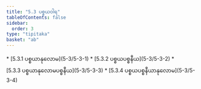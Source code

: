 ```yaml
---
title: "5.3 ပစ္စယဝါရ"
tableOfContents: false
sidebar:
  order: 3
type: "tipitaka"
basket: "ab"
---
```



<DynamicBreadcrumb />



<TableOfContents>
* [5.3.1 ပစ္စယာနုလောမ](5-3/5-3-1)
* [5.3.2 ပစ္စယပစ္စနီယ](5-3/5-3-2)
* [5.3.3 ပစ္စယာနုလောမပစ္စနီယ](5-3/5-3-3)
* [5.3.4 ပစ္စယပစ္စနီယာနုလောမ](5-3/5-3-4)
</TableOfContents>